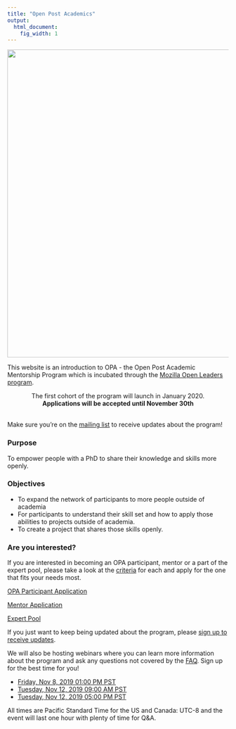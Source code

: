 ```yaml
---
title: "Open Post Academics"
output:
  html_document:
    fig_width: 1
---
```

<img src="images/BD_FLAME_Header.jpg" width="700px">


This website is an introduction to OPA - the Open Post Academic Mentorship Program which is incubated through the [Mozilla Open Leaders program](https://foundation.mozilla.org/en/opportunity/mozilla-open-leaders/open-leaders-x/participants/).  

<center>The first cohort of the program will launch in January 2020.</center> 

<center>**Applications will be accepted until November 30th**</center>   

<br> 
Make sure you're on the [mailing list](https://mailchi.mp/2932ae7328f2/opa) to receive updates about the program!   

### Purpose 
To empower people with a PhD to share their knowledge and skills more openly. 

### Objectives 
- To expand the network of participants to more people outside of academia 
- For participants to understand their skill set and how to apply those abilities to projects outside of academia.
- To create a project that shares those skills openly. 


### Are you interested? 
If you are interested in becoming an OPA participant, mentor or a part of the expert pool, please take a look at the [criteria](https://openpostac.org/criteria.html) for each and apply for the one that fits your needs most.  

[OPA Participant Application](https://forms.gle/rL7MwsQpoqm4R3tCA)

[Mentor Application](https://forms.gle/Zow9VA42ydJDpXPV7)

[Expert Pool](https://forms.gle/2xCpSvxpha3poMJFA)

If you just want to keep being updated about the program, please [sign up to receive updates](https://mailchi.mp/2932ae7328f2/opa). 

We will also be hosting webinars where you can learn more information about the program and ask any questions not covered by the [FAQ](https://openpostac.org/FAQ.html). Sign up for the best time for you! 

* [Friday, Nov 8, 2019 01:00 PM PST](https://mailchi.mp/974995dc1c79/1ixanw306k)
* [Tuesday, Nov 12, 2019 09:00 AM PST](https://mailchi.mp/2f5ab07c245e/5h7tkejk9h)
* [Tuesday, Nov 12, 2019 05:00 PM PST](https://mailchi.mp/30692b078a57/lwrs99kv4q)

All times are Pacific Standard Time for the US and Canada: UTC-8 and the event will last one hour with plenty of time for Q&A. 
